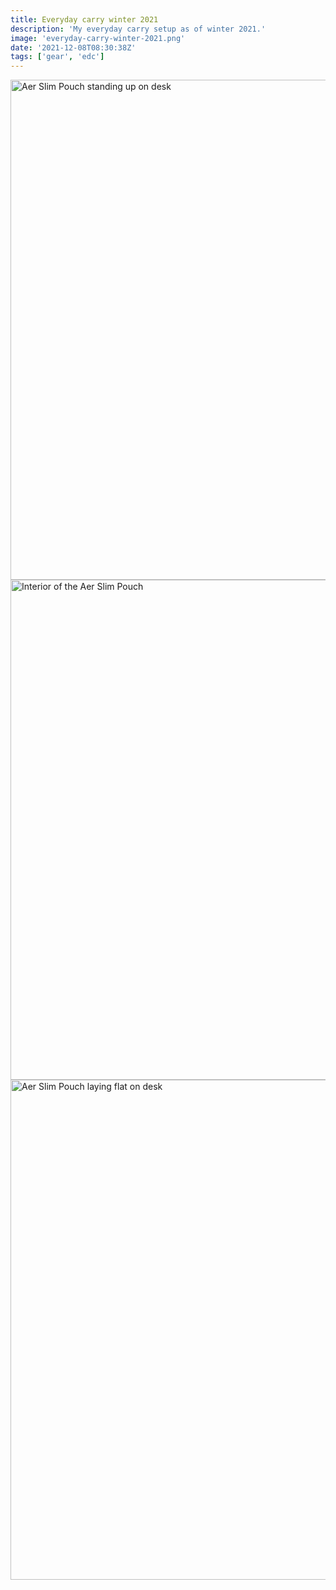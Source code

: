 ```yaml
---
title: Everyday carry winter 2021
description: 'My everyday carry setup as of winter 2021.'
image: 'everyday-carry-winter-2021.png'
date: '2021-12-08T08:30:38Z'
tags: ['gear', 'edc']
---
```


<Slideshow>
  <Image
    src="/images/edc-winter-2021-1.jpg"
    width="1200"
    height="800"
    alt="Aer Slim Pouch standing up on desk"
    priority
  />
  <Image
    src="/images/edc-winter-2021-2.jpg"
    width="1200"
    height="800"
    alt="Interior of the Aer Slim Pouch"
  />
  <Image
    src="/images/edc-winter-2021-3.jpg"
    width="1200"
    height="800"
    alt="Aer Slim Pouch laying flat on desk"
  />
</Slideshow>

<Card
  link="https://bellroy.com/products/phone-case-3-card/leather_i12mini/black#slide-0"
  eyebrow="Phone/Wallet"
  title="iPhone 12 with Bellroy 3-card Case"
  description="Hands down my favorite case/wallet combination. Can't see myself ever going back to a convential wallet after using this case."
/>

<Card
  link="https://www.civivi.com/collections/best-sellers/products/civivi-odium-flipper-knife-c2010-g10-d2"
  eyebrow="Knife"
  title="CIVIVI Odium"
  description="For the price point, the Odium is one of my favorite knifes. Perfect size and blade shape, and I am a big fan of the jade scales."
/>

<Card
  link="https://www.olightstore.com/i3t-eos.html"
  eyebrow="Flashlight"
  title="Olight i3T EOS"
  description="The flashlight is getting a lot of use this time of year. I have been very happy with the change to the i3T EOS from the S1R Baton II. Great size with just enough light."
/>

<Card
  link="https://www.spacepen.com/"
  eyebrow="Pen"
  title="Fisher Space Pen"
  description="I don't find myself writing all that much, but when you need a pen, you need a pen. This just falls into your pocket without you really noticing it's there."
/>

<Card
  link="https://www.leatherman.com/style-ps-25.html"
  eyebrow="Keys"
  title="Leatherman Style PS"
  description="A TSA approved Leatherman, always comes in handy when needed. The pliers are very useful even though they are fairly small. Stays connected to my keychain for easy access."
/>